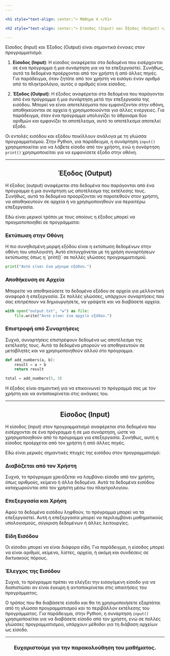 ```yaml
---
---

<h1 style="text-align: center;"> Μάθημα 4 </h1>

<h2 style="text-align: center;"> Είσοδος (Input) και Έξοδος (Output) </h2>

---
```


Είσοδος (Input) και Έξοδος (Output) είναι σημαντικά έννοιες στον προγραμματισμό:

1. **Είσοδος (Input)**: Η είσοδος αναφέρεται στα δεδομένα που εισέρχονται σε ένα πρόγραμμα ή μια συνάρτηση για να τα επεξεργαστεί.
Συνήθως, αυτά τα δεδομένα προέρχονται από τον χρήστη ή από άλλες πηγές.
Για παράδειγμα, όταν ζητάτε από τον χρήστη να εισάγει έναν αριθμό από το πληκτρολόγιο, αυτός ο αριθμός είναι είσοδος.

2. **Έξοδος (Output)**: Η έξοδος αναφέρεται στα δεδομένα που παράγονται από ένα πρόγραμμα ή μια συνάρτηση μετά την επεξεργασία της εισόδου.
Μπορεί να είναι αποτελέσματα που εμφανίζονται στην οθόνη,
αποθηκεύονται σε αρχεία ή χρησιμοποιούνται για άλλες ενέργειες.
Για παράδειγμα, όταν ένα πρόγραμμα υπολογίζει το άθροισμα δύο αριθμών και εμφανίζει το αποτέλεσμα, αυτό το αποτέλεσμα αποτελεί έξοδο.

Οι εντολές εισόδου και εξόδου ποικίλλουν ανάλογα με τη γλώσσα προγραμματισμού.
Στην Python, για παράδειγμα, η συνάρτηση `input()` χρησιμοποιείται για να λάβετε είσοδο από τον χρήστη,
ενώ η συνάρτηση `print()` χρησιμοποιείται για να εμφανίσετε έξοδο στην οθόνη.

---

<h2 style="text-align: center;"> <span style={{ color: 'purple', fontWeight: 'bold' }}> Έξοδος (Output) </span> </h2>

Η έξοδος (output) αναφέρεται στα δεδομένα που παράγονται από ένα πρόγραμμα ή μια συνάρτηση ως αποτέλεσμα της εκτέλεσης τους.
Συνήθως, αυτά τα δεδομένα προορίζονται να παρατεθούν στον χρήστη, να αποθηκευτούν σε αρχεία ή να χρησιμοποιηθούν για περαιτέρω επεξεργασία.

Εδώ είναι μερικοί τρόποι με τους οποίους η έξοδος μπορεί να πραγματοποιηθεί σε προγράμματα:

<h3 style="text-align: left;"> Εκτύπωση στην Οθόνη </h3>
Η πιο συνηθισμένη μορφή εξόδου είναι η εκτύπωση δεδομένων στην οθόνη του υπολογιστή.
Αυτό επιτυγχάνεται με τη χρήση συναρτήσεων εκτύπωσης όπως η `print()` σε πολλές γλώσσες προγραμματισμού.

```python
print("Αυτό είναι ένα μήνυμα εξόδου.")
```

<h3 style="text-align: left;"> Αποθήκευση σε Αρχεία </h3>
Μπορείτε να αποθηκεύσετε τα δεδομένα εξόδου σε αρχεία για μελλοντική αναφορά ή επεξεργασία. Σε πολλές γλώσσες, υπάρχουν συναρτήσεις που σας επιτρέπουν να δημιουργήσετε, να γράψετε και να διαβάσετε αρχεία.

```python
with open("output.txt", "w") as file:
    file.write("Αυτό είναι ένα αρχείο εξόδου.")
```

<h3 style="text-align: left;"> Επιστροφή από Συναρτήσεις </h3>
Συχνά, συναρτήσεις επιστρέφουν δεδομένα ως αποτέλεσμα της εκτέλεσής τους. Αυτά τα δεδομένα μπορούν να αποθηκευτούν σε μεταβλητές και να χρησιμοποιηθούν αλλού στο πρόγραμμα.

```python
def add_numbers(a, b):
    result = a + b
    return result

total = add_numbers(5, 3)
```

Η έξοδος είναι σημαντική για να επικοινωνεί το πρόγραμμά σας με τον χρήστη και να ανταποκρίνεται στις ανάγκες του.

---

<h2 style="text-align: center;"> <span style={{ color: 'purple', fontWeight: 'bold' }}> Είσοδος (Input) </span></h2>

Η είσοδος (input) στον προγραμματισμό αναφέρεται στα δεδομένα που εισέρχονται σε ένα πρόγραμμα ή σε μια συνάρτηση,
ώστε να χρησιμοποιηθούν από το πρόγραμμα για επεξεργασία.
Συνήθως, αυτή η είσοδος προέρχεται από τον χρήστη ή από άλλες πηγές.

Εδώ είναι μερικές σημαντικές πτυχές της εισόδου στον προγραμματισμό:

<h3 style="text-align: left;"> Διαβάζεται από τον Χρήστη </h3>
Συχνά, το πρόγραμμα χρειάζεται να λαμβάνει είσοδο από τον χρήστη, όπως αριθμούς, κείμενο ή άλλα δεδομένα. Αυτά τα δεδομένα εισόδου καταχωρούνται από τον χρήστη μέσω του πληκτρολογίου.

<h3 style="text-align: left;"> Επεξεργασία και Χρήση </h3>
Αφού τα δεδομένα εισόδου ληφθούν, το πρόγραμμα μπορεί να τα επεξεργαστεί. Αυτή η επεξεργασία μπορεί να περιλαμβάνει μαθηματικούς υπολογισμούς, σύγκριση δεδομένων ή άλλες λειτουργίες.

<h3 style="text-align: left;"> Είδη Εισόδου </h3>
Οι είσοδοι μπορεί να είναι διάφορα είδη. Για παράδειγμα, η είσοδος μπορεί να είναι αριθμοί, κείμενο, λίστες, αρχεία, ή ακόμη και συνδέσεις σε δικτυακούς πόρους.

<h3 style="text-align: left;"> Έλεγχος της Εισόδου </h3>
Συχνά, το πρόγραμμα πρέπει να ελέγξει την εισαγόμενη είσοδο για να διαπιστώσει αν είναι έγκυρη ή ανταποκρίνεται στις απαιτήσεις του προγράμματος.

Ο τρόπος που θα διαβάσετε είσοδο και θα τη χρησιμοποιήσετε εξαρτάται από τη γλώσσα προγραμματισμού και το περιβάλλον εκτέλεσης του προγράμματος.
Για παράδειγμα, στην Python, η συνάρτηση `input()` χρησιμοποιείται για να διαβάσετε είσοδο από τον χρήστη, ενώ σε πολλές γλώσσες προγραμματισμού, υπάρχουν μέθοδοι για τη διάβαση αρχείων ως είσοδο.

---

<h3 style="text-align: center;"> Ευχαριστούμε για την παρακολούθηση του μαθήματος. </h3>